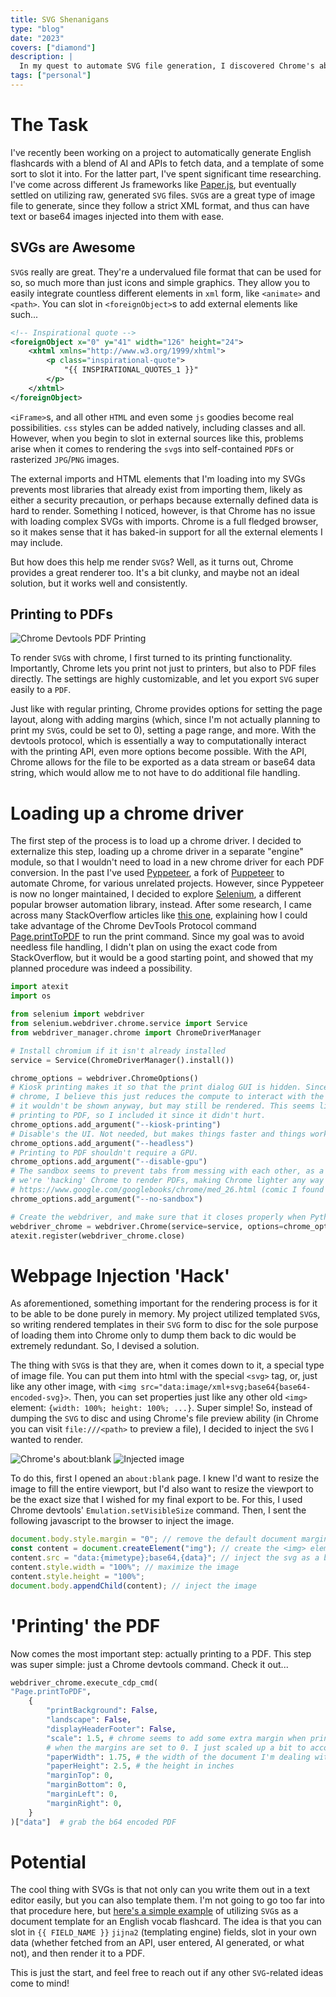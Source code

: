 ```yaml
---
title: SVG Shenanigans
type: "blog"
date: "2023"
covers: ["diamond"]
description: |
  In my quest to automate SVG file generation, I discovered Chrome's ability to convert complex SVGs with imports into self-contained PDFs through its printing protocol. My aim was to write a script to easily convert Chrome-preview-able files into PDFs. With Selenium and Chrome's Devtools Protocol, I was able to figure out how to perform the conversion, but wasn't satisfied. In this post, I discuss my script to convert complex files like SVGs to PDFs without any file handling, from memory to memory, headless-ly to allow for a smooth and efficient conversion process.
tags: ["personal"]
---
```


# The Task

I've recently been working on a project to automatically generate English flashcards with a blend of AI and APIs to fetch data, and a template of some sort to slot it into. For the latter part, I've spent significant time researching. I've come across different Js frameworks like [Paper.js](http://paperjs.org/), but eventually settled on utilizing raw, generated `SVG` files. `SVG`s are a great type of image file to generate, since they follow a strict XML format, and thus can have text or base64 images injected into them with ease.

## SVGs are Awesome

`SVG`s really are great. They're a undervalued file format that can be used for so, so much more than just icons and simple graphics. They allow you to easily integrate countless different elements in `xml` form, like `<animate>` and `<path>`. You can slot in `<foreignObject>`s to add external elements like such...

```xml
<!-- Inspirational quote -->
<foreignObject x="0" y="41" width="126" height="24">
    <xhtml xmlns="http://www.w3.org/1999/xhtml">
        <p class="inspirational-quote">
            "{{ INSPIRATIONAL_QUOTES_1 }}"
        </p>
    </xhtml>
</foreignObject>
```

`<iFrame>`s, and all other `HTML` and even some `js` goodies become real possibilities. `css` styles can be added natively, including classes and all. However, when you begin to slot in external sources like this, problems arise when it comes to rendering the `svg`s into self-contained `PDF`s or rasterized `JPG`/`PNG` images.

The external imports and HTML elements that I'm loading into my SVGs prevents most libraries that already exist from importing them, likely as either a security precaution, or perhaps because externally defined data is hard to render. Something I noticed, however, is that Chrome has no issue with loading complex SVGs with imports. Chrome is a full fledged browser, so it makes sense that it has baked-in support for all the external elements I may include.

But how does this help me render `SVG`s? Well, as it turns out, Chrome provides a great renderer too. It's a bit clunky, and maybe not an ideal solution, but it works well and consistently.

## Printing to PDFs

![Chrome Devtools PDF Printing](renderPDF.png|width=36|float=right)

To render `SVG`s with chrome, I first turned to its printing functionality. Importantly, Chrome lets you print not just to printers, but also to PDF files directly. The settings are highly customizable, and let you export `SVG` super easily to a `PDF`.

Just like with regular printing, Chrome provides options for setting the page layout, along with adding margins (which, since I'm not actually planning to print my `SVG`s, could be set to 0), setting a page range, and more. With the devtools protocol, which is essentially a way to computationally interact with the printing API, even more options become possible. With the API, Chrome allows for the file to be exported as a data stream or base64 data string, which would allow me to not have to do additional file handling.

# Loading up a chrome driver

The first step of the process is to load up a chrome driver. I decided to externalize this step, loading up a chrome driver in a separate "engine" module, so that I wouldn't need to load in a new chrome driver for each PDF conversion. In the past I've used [Pyppeteer](https://github.com/pyppeteer/pyppeteer), a fork of [Puppeteer](https://pptr.dev/) to automate Chrome, for various unrelated projects. However, since Pyppeteer is now no longer maintained, I decided to explore [Selenium](https://www.selenium.dev/), a different popular browser automation library, instead. After some research, I came across many StackOverflow articles like [this one](https://stackoverflow.com/a/68353518/14266969), explaining how I could take advantage of the Chrome DevTools Protocol command [Page.printToPDF](https://chromedevtools.github.io/devtools-protocol/tot/Page/#method-printToPDF) to run the print command. Since my goal was to avoid needless file handling, I didn't plan on using the exact code from StackOverflow, but it would be a good starting point, and showed that my planned procedure was indeed a possibility.

```py
import atexit
import os

from selenium import webdriver
from selenium.webdriver.chrome.service import Service
from webdriver_manager.chrome import ChromeDriverManager

# Install chromium if it isn't already installed
service = Service(ChromeDriverManager().install())

chrome_options = webdriver.ChromeOptions()
# Kiosk printing makes it so that the print dialog GUI is hidden. Since I'm using headless
# chrome, I believe this just reduces the compute to interact with the print-to-pdf API, since
# it wouldn't be shown anyway, but may still be rendered. This seems like a common flag for
# printing to PDF, so I included it since it didn't hurt.
chrome_options.add_argument("--kiosk-printing")
# Disable's the UI. Not needed, but makes things faster and things work on CLI only computers.
chrome_options.add_argument("--headless")
# Printing to PDF shouldn't require a GPU.
chrome_options.add_argument("--disable-gpu")
# The sandbox seems to prevent tabs from messing with each other, as a security feature. Since
# we're 'hacking' Chrome to render PDFs, making Chrome lighter any way we can is ideal.
# https://www.google.com/googlebooks/chrome/med_26.html (comic I found that helps explain it)
chrome_options.add_argument("--no-sandbox")

# Create the webdriver, and make sure that it closes properly when Python exits
webdriver_chrome = webdriver.Chrome(service=service, options=chrome_options)
atexit.register(webdriver_chrome.close)
```

# Webpage Injection 'Hack'

As aforementioned, something important for the rendering process is for it to be able to be done purely in memory. My project utilized templated `SVG`s, so writing rendered templates in their `SVG` form to disc for the sole purpose of loading them into Chrome only to dump them back to dic would be extremely redundant. So, I devised a solution.

The thing with `SVG`s is that they are, when it comes down to it, a special type of image file. You can put them into html with the special `<svg>` tag, or, just like any other image, with `<img src="data:image/xml+svg;base64{base64-encoded-svg}>`. Then, you can set properties just like any other old `<img>` element: `{width: 100%; height: 100%; ...}`. Super simple! So, instead of dumping the `SVG` to disc and using Chrome's file preview ability (in Chrome you can visit `file:///<path>` to preview a file), I decided to inject the `SVG` I wanted to render.

![Chrome's about:blank](https://static.404wolf.com/aboutBlank.png)
![Injected image](https://static.404wolf.com/injectedImage.png)

To do this, first I opened an `about:blank` page. I knew I'd want to resize the image to fill the entire viewport, but I'd also want to resize the viewport to be the exact size that I wished for my final export to be. For this, I used Chrome devtools' `Emulation.setVisibleSize` command. Then, I sent the following javascript to the browser to inject the image.

```js
document.body.style.margin = "0"; // remove the default document margin
const content = document.createElement("img"); // create the <img> element
content.src = "data:{mimetype};base64,{data}"; // inject the svg as a b64 image
content.style.width = "100%"; // maximize the image
content.style.height = "100%";
document.body.appendChild(content); // inject the image
```

# 'Printing' the PDF

Now comes the most important step: actually printing to a PDF. This step was super simple: just a Chrome devtools command. Check it out...

```py
webdriver_chrome.execute_cdp_cmd(
"Page.printToPDF",
    {
        "printBackground": False,
        "landscape": False,
        "displayHeaderFooter": False,
        "scale": 1.5, # chrome seems to add some extra margin when printing, even
        # when the margins are set to 0. I just scaled up a bit to account for this.
        "paperWidth": 1.75, # the width of the document I'm dealing with, in inches
        "paperHeight": 2.5, # the height in inches
        "marginTop": 0,
        "marginBottom": 0,
        "marginLeft": 0,
        "marginRight": 0,
    }
)["data"]  # grab the b64 encoded PDF
```

# Potential

The cool thing with SVGs is that not only can you write them out in a text editor easily, but you can also template them. I'm not going to go too far into that procedure here, but [here's a simple example](https://github.com/404Wolf/SvgTemplating) of utilizing `SVG`s as a document template for an English vocab flashcard. The idea is that you can slot in `{{ FIELD_NAME }}` `jijna2` (templating engine) fields, slot in your own data (whether fetched from an API, user entered, AI generated, or what not), and then render it to a PDF.

This is just the start, and feel free to reach out if any other `SVG`-related ideas come to mind!
